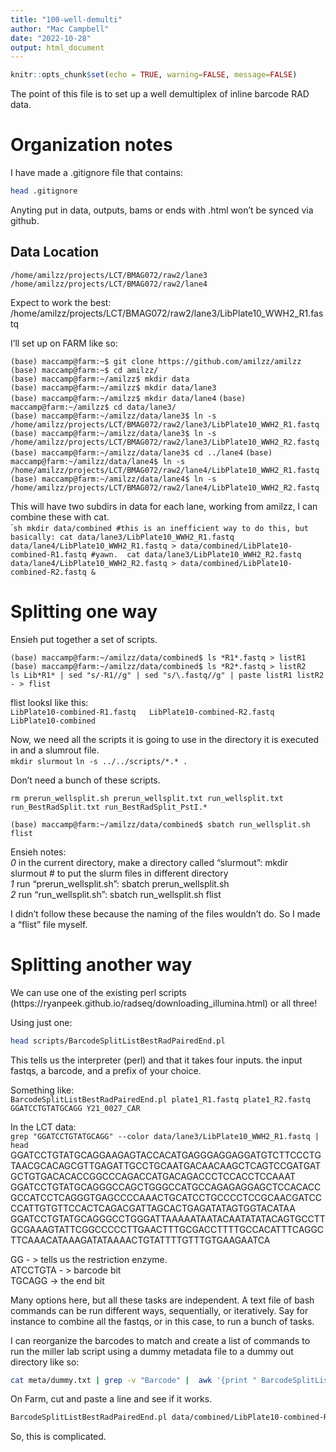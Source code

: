 ```yaml
---
title: "100-well-demulti"
author: "Mac Campbell"
date: "2022-10-28"
output: html_document
---
```


```r
knitr::opts_chunk$set(echo = TRUE, warning=FALSE, message=FALSE)
```

The point of this file is to set up a well demultiplex of inline barcode RAD data.

# Organization notes
I have made a .gitignore file that contains:    

```sh
head .gitignore
```

Anyting put in data, outputs, bams or ends with .html won't be synced via github.     



## Data Location    

`/home/amilzz/projects/LCT/BMAG072/raw2/lane3`     
`/home/amilzz/projects/LCT/BMAG072/raw2/lane4`     

Expect to work the best: /home/amilzz/projects/LCT/BMAG072/raw2/lane3/LibPlate10_WWH2_R1.fastq      

I'll set up on FARM like so:       

`(base) maccamp@farm:~$ git clone https://github.com/amilzz/amilzz`     
`(base) maccamp@farm:~$ cd amilzz/`       
`(base) maccamp@farm:~/amilzz$ mkdir data`      
`(base) maccamp@farm:~/amilzz$ mkdir data/lane3`      
`(base) maccamp@farm:~/amilzz$ mkdir data/lane4`
`(base) maccamp@farm:~/amilzz$ cd data/lane3/`    
`(base) maccamp@farm:~/amilzz/data/lane3$ ln -s /home/amilzz/projects/LCT/BMAG072/raw2/lane3/LibPlate10_WWH2_R1.fastq `      
`(base) maccamp@farm:~/amilzz/data/lane3$ ln -s /home/amilzz/projects/LCT/BMAG072/raw2/lane3/LibPlate10_WWH2_R2.fastq `      
`(base) maccamp@farm:~/amilzz/data/lane3$ cd ../lane4`
`(base) maccamp@farm:~/amilzz/data/lane4$ ln -s /home/amilzz/projects/LCT/BMAG072/raw2/lane4/LibPlate10_WWH2_R1.fastq`      
`(base) maccamp@farm:~/amilzz/data/lane4$ ln -s /home/amilzz/projects/LCT/BMAG072/raw2/lane4/LibPlate10_WWH2_R2.fastq`    

This will have two subdirs in data for each lane, working from amilzz, I can combine these with cat.     
````sh

mkdir data/combined
#this is an inefficient way to do this, but basically:
cat data/lane3/LibPlate10_WWH2_R1.fastq data/lane4/LibPlate10_WWH2_R1.fastq > data/combined/LibPlate10-combined-R1.fastq
#yawn. 
cat data/lane3/LibPlate10_WWH2_R2.fastq data/lane4/LibPlate10_WWH2_R2.fastq > data/combined/LibPlate10-combined-R2.fastq &
```


# Splitting one way

Ensieh put together a set of scripts.  

`(base) maccamp@farm:~/amilzz/data/combined$ ls *R1*.fastq > listR1`    
`(base) maccamp@farm:~/amilzz/data/combined$ ls *R2*.fastq > listR2`     
`ls Lib*R1* | sed "s/-R1//g" | sed "s/\.fastq//g" | paste listR1 listR2 - > flist`      

flist looksl like this:      
`LibPlate10-combined-R1.fastq	LibPlate10-combined-R2.fastq	LibPlate10-combined`      

Now, we need all the scripts it is going to use in the directory it is executed in and a slumrout file.    
`mkdir slurmout`
`ln -s ../../scripts/*.* .`   



Don't need a bunch of these scripts.         

` rm prerun_wellsplit.sh prerun_wellsplit.txt run_wellsplit.txt run_BestRadSplit.txt run_BestRadSplit_PstI.*`      

`(base) maccamp@farm:~/amilzz/data/combined$ sbatch run_wellsplit.sh flist `       


Ensieh notes:    
_0_ in the current directory, make a directory called "slurmout": mkdir slurmout # to put the slurm files in different directory       
_1_  run "prerun_wellsplit.sh":  sbatch prerun_wellsplit.sh     
_2_  run "run_wellsplit.sh":  sbatch run_wellsplit.sh flist 

I didn't follow these because the naming of the files wouldn't do. So I made a "flist" file myself.    

# Splitting another way    
We can use one of the existing perl scripts (https://ryanpeek.github.io/radseq/downloading_illumina.html) or all three!   

Using just one:      
```sh
head scripts/BarcodeSplitListBestRadPairedEnd.pl
```

This tells us the interpreter (perl) and that it takes four inputs. the input fastqs, a barcode, and a prefix of your choice.    

Something like:     
` BarcodeSplitListBestRadPairedEnd.pl plate1_R1.fastq plate1_R2.fastq GGATCCTGTATGCAGG Y21_0027_CAR`     

In the LCT data:     
`grep "GGATCCTGTATGCAGG" --color data/lane3/LibPlate10_WWH2_R1.fastq | head`      
GGATCCTGTATGCAGGAAGAGTACCACATGAGGGAGGAGGATGTCTTCCCTGTAACGCACAGCGTTGAGATTGCCTGCAATGACAACAAGCTCAGTCCGATGATGCTGTGACACACCGGCCCAGACCATGACAGACCCTCCACCTCCAAAT       
GGATCCTGTATGCAGGGCCAGCTGGGCCATGCCAGAGAGGAGCTCCACACCGCCATCCTCAGGGTGAGCCCCAAACTGCATCCTGCCCCTCCGCAACGATCCCCATTGTGTTCCACTCAGACGATTAGCACTGAGATATAGTGGTACATAA       
GGATCCTGTATGCAGGGCCTGGGATTAAAAATAATACAATATATACAGTGCCTTGCGAAAGTATTCGGCCCCCTTGAACTTTGCGACCTTTTGCCACATTTCAGGCTTCAAACATAAAGATATAAAACTGTATTTTGTTTGTGAAGAATCA        

GG - > tells us the restriction enzyme.     
ATCCTGTA - > barcode bit    
TGCAGG -> the end bit     

Many options here, but all these tasks are independent. A text file of bash commands can be run different ways, sequentially, or iteratively. Say for instance to combine all the fastqs, or in this case, to run a bunch of tasks.

I can reorganize the barcodes to match and create a list of commands to run the miller lab script using a dummy metadata file to a dummy out directory like so:    
```sh
cat meta/dummy.txt | grep -v "Barcode" |  awk '{print " BarcodeSplitListBestRadPairedEnd.pl", "data/combined/"$1"-R1.fastq", "data/combined/"$1"-R2.fastq", "GG"$3"TGCAGG", "data/dummy/"$4}' > 100.1-demulti-LibPlate10.sh
```

On Farm, cut and paste a line and see if it works.
```sh
BarcodeSplitListBestRadPairedEnd.pl data/combined/LibPlate10-combined-R1.fastq data/combined/LibPlate10-combined-R2.fastq GGACAAGCTATGCAGG data/dummy/Omy-001
```
       

So, this is complicated.









